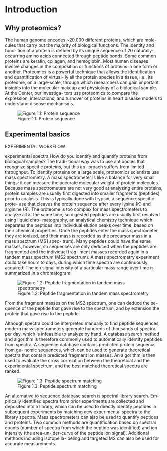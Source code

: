 # Introduction


## Why proteomics?

The human genome encodes ~20,000 different proteins, which are mole- cules that carry out the majority of biological functions. The identity and func- tion of a protein is defined by its unique sequence of 20 naturally-occurring amino acids connected through peptide bonds. Some common proteins are keratin, collagen, and hemoglobin. Most human diseases involve changes in the composition or functions of proteins in one form or another. Proteomics is a powerful technique that allows the identification and quantification of virtual- ly all the protein species in a tissue, i.e., its proteome, on a large-scale, through which researchers can gain important insights into the molecular makeup and physiology of a biological sample. At the Center, our investiga- tors use proteomics to compare the expression, interactions, and turnover of proteins in heart disease models to understand disease mechanisms.

![Figure 1.1: Protein sequence](images/Figure1.1.png)


## Experimental basics

EXPERIMENTAL WORKFLOW

experimental spectra
How do you identify and quantify proteins from biological samples? The tradi- tional way was to use antibodies that recognize specific proteins, but this ap- proach suffers from limited throughput. To identify proteins on a large scale, proteomics scientists use mass spectrometry. A mass spectrometer is like a balance for very small things: it can measure the accurate molecular weight of protein molecules.
Because mass spectrometers are not very good at analyzing entire proteins, protein samples are usually first digested into smaller fragments (peptides) prior to analysis. This is typically done with trypsin, a sequence-specific prote- ase that cleaves the protein sequence after every lysine (K) and arginine (R). The proteome is too complex for mass spectrometers to analyze all at the same time, so digested peptides are usually first resolved using liquid chro- matography, an analytical chemistry technique which separates the peptides into individual elution peaks over time, based on their chemical properties.
Once the peptides enter the mass spectrometer, they are ionized, and their mass is recorded as the precursor mass in a mass spectrum (MS1 spec- trum). Many peptides could have the same masses, however, so sequences are only deduced when the peptides are fragmented and the individual frag- ment masses recorded again in a tandem mass spectrum (MS2 spectrum). A mass spectrometry experiment could take hours to days, during which time spectra are continuously acquired. The ion signal intensity of a particular mass range over time is summarized in a chromatogram.

![Figure 1.2: Peptide fragmentation in tandem mass spectrometry](images/Figure1.2.png)


From the fragment masses on the MS2 spectrum, one can deduce the se- quence of the peptide that gave rise to the spectrum, and by extension the protein that gave rise to the peptide.

Although spectra could be interpreted manually to find peptide sequences, modern mass spectrometers generate hundreds of thousands of spectra per day, which is infeasible to analyze by hand. A database search method and algorithm is therefore commonly used to automatically identify peptides from spectra. A sequence database contains predicted protein sequencs from ge- nomic sequences, which can be used to generate theoretical spectra that contain predicted fragment ion masses. An algorithm is then used to evaluate the cross correlation between the theoretical and the experimental spectrum, and the best matched theoretical spectra are ranked.

![Figure 1.3: Peptide spectrum matching](images/Figure1.3.png)

An alternative to sequence database search is spectral library search. Em- pirically identified spectra from prior experiments are collected and deposited into a library, which can be used to directly identify peptides in subsequent experiments by matching new experimental spectra to the library spectra.
Mass spectrometers can also be used to quantify peptides and proteins. Two common methods are quantification based on spectral counts (number of spectra from which the peptide was identified) and ion intensity (the area-un- der-curve of the peptide ion signal). Additional methods including isotope la- beling and targeted MS can also be used for accurate measurements.